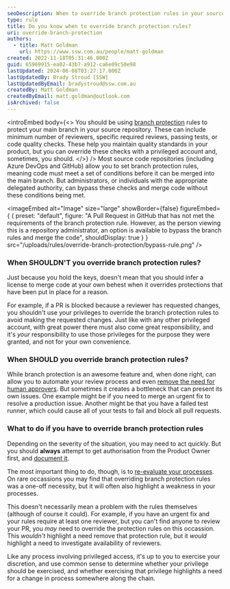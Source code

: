 ```yaml
---
seoDescription: When to override branch protection rules in your source repository, and why you should exercise caution when doing so.
type: rule
title: Do you know when to override branch protection rules?
uri: override-branch-protection
authors:
  - title: Matt Goldman
    url: https://www.ssw.com.au/people/matt-goldman
created: 2022-11-18T05:31:46.000Z
guid: 65969915-ea02-43b7-a912-ca6e09c50e98
lastUpdated: 2024-06-08T03:27:17.000Z
lastUpdatedBy: Brady Stroud [SSW]
lastUpdatedByEmail: bradystroud@ssw.com.au
createdBy: Matt Goldman
createdByEmail: matt.goldman@outlook.com
isArchived: false
---
```


<introEmbed
  body={<>
You should be using [branch protection](/use-branch-protection) rules to protect your main branch in your source repository. These can include minimum number of reviewers, specific required reviews, passing tests, or code quality checks. These help you maintain quality standards in your product, but you can override these checks with a privileged account and, sometimes, you should.
  </>}
/>
Most source code repositories (including Azure DevOps and GitHub) allow you to set branch protection rules, meaning code must meet a set of conditions before it can be merged into the main branch. But administrators, or individuals with the appropriate delegated authority, can bypass these checks and merge code without these conditions being met.


<imageEmbed
  alt="Image"
  size="large"
  showBorder={false}
  figureEmbed={ {
    preset: "default",
    figure: "A Pull Request in GitHub that has not met the requirements of the branch protection rule. However, as the person viewing this is a repository administrator, an option is available to bypass the branch rules and merge the code",
    shouldDisplay: true
  } }
  src="/uploads/rules/override-branch-protection/bypass-rule.png"
/>

### When SHOULDN'T you override branch protection rules?

Just because you hold the keys, doesn't mean that you should infer a license to merge code at your own behest when it overrides protections that have been put in place for a reason.

For example, if a PR is blocked because a reviewer has requested changes, you shouldn't use your privileges to override the branch protection rules to avoid making the requested changes. Just like with any other privileged account, with great power there must also come great responsibility, and it's _your_ responsibility to use those privileges for the purpose they were granted, and not for your own convenience.

### When SHOULD you override branch protection rules?

While branch protection is an awesome feature and, when done right, can allow you to automate your review process and even [remove the need for human approvers](https://jeroenmols.com/blog/2022/02/23/pull-request-reviews/). But sometimes it creates a bottleneck that can present its own issues. One example might be if you need to merge an urgent fix to resolve a production issue. Another might be that you have a failed test runner, which could cause all of your tests to fail and block all pull requests.

### What to do if you have to override branch protection rules

Depending on the severity of the situation, you may need to act quickly. But you should **always** attempt to get authorisation from the Product Owner first, and [document it](/as-per-our-conversation-emails).

The most important thing to do, though, is to [re-evaluate your processes](/do-you-evaluate-the-processes). On rare occassions you may find that overriding branch protection rules was a one-off necessity, but it will often also highlight a weakness in your processes.

This doesn't necessarily mean a problem with the rules themselves (although of course it could). For example, if you have an urgent fix and your rules require at least one reviewer, but you can't find anyone to review your PR, you _may_ need to override the protection rules on this occassion. This _wouldn't_ highlight a need remove that protection rule, but it _would_ highlight a need to investigate availability of reviewers.

Like any process involving privileged access, it's up to you to exercise your discretion, and use common sense to determine whether your privilege should be exercised, and whether exercising that privilege highlights a need for a change in process somewhere along the chain.
